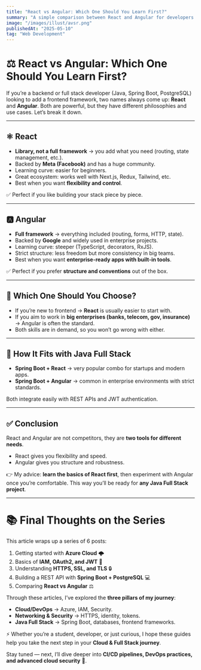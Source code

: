 ```yaml
---
title: "React vs Angular: Which One Should You Learn First?"
summary: "A simple comparison between React and Angular for developers starting their Full Stack journey."
image: "/images/illust/avsr.png"
publishedAt: "2025-05-10"
tag: "Web Development"
---
```


# ⚖️ React vs Angular: Which One Should You Learn First?

If you’re a backend or full stack developer (Java, Spring Boot, PostgreSQL) looking to add a frontend framework, two names always come up: **React** and **Angular**. Both are powerful, but they have different philosophies and use cases. Let’s break it down.  

---

## ⚛️ React

- **Library, not a full framework** → you add what you need (routing, state management, etc.).  
- Backed by **Meta (Facebook)** and has a huge community.  
- Learning curve: easier for beginners.  
- Great ecosystem: works well with Next.js, Redux, Tailwind, etc.  
- Best when you want **flexibility and control**.  

✅ Perfect if you like building your stack piece by piece.  

---

## 🅰️ Angular

- **Full framework** → everything included (routing, forms, HTTP, state).  
- Backed by **Google** and widely used in enterprise projects.  
- Learning curve: steeper (TypeScript, decorators, RxJS).  
- Strict structure: less freedom but more consistency in big teams.  
- Best when you want **enterprise-ready apps with built-in tools**.  

✅ Perfect if you prefer **structure and conventions** out of the box.  

---

## 🎯 Which One Should You Choose?

- If you’re new to frontend → **React** is usually easier to start with.  
- If you aim to work in **big enterprises (banks, telecom, gov, insurance)** → Angular is often the standard.  
- Both skills are in demand, so you won’t go wrong with either.  

---

## 🧩 How It Fits with Java Full Stack

- **Spring Boot + React** → very popular combo for startups and modern apps.  
- **Spring Boot + Angular** → common in enterprise environments with strict standards.  

Both integrate easily with REST APIs and JWT authentication.  

---

## ✅ Conclusion

React and Angular are not competitors, they are **two tools for different needs**.  
- React gives you flexibility and speed.  
- Angular gives you structure and robustness.  

👉 My advice: **learn the basics of React first**, then experiment with Angular once you’re comfortable. This way you’ll be ready for **any Java Full Stack project**.  

---

# 📚 Final Thoughts on the Series

This article wraps up a series of 6 posts:  
1. Getting started with **Azure Cloud** 🌩  
2. Basics of **IAM, OAuth2, and JWT** 🔑  
3. Understanding **HTTPS, SSL, and TLS** 🔒  
4. Building a REST API with **Spring Boot + PostgreSQL** 💻  
5. Comparing **React vs Angular** ⚖️  

Through these articles, I’ve explored the **three pillars of my journey**:  
- **Cloud/DevOps** → Azure, IAM, Security.  
- **Networking & Security** → HTTPS, identity, tokens.  
- **Java Full Stack** → Spring Boot, databases, frontend frameworks.  

⚡ Whether you’re a student, developer, or just curious, I hope these guides help you take the next step in your **Cloud & Full Stack journey**.  

Stay tuned — next, I’ll dive deeper into **CI/CD pipelines, DevOps practices, and advanced cloud security** 🚀.  

